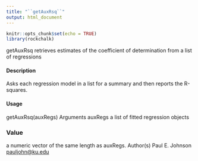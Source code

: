 ```yaml
---
title: "``getAuxRsq``"
output: html_document
---
```


```r
knitr::opts_chunk$set(echo = TRUE)
library(rockchalk)
```

getAuxRsq retrieves estimates of the coefficient of determination from a list of
regressions

#### Description

Asks each regression model in a list for a summary and then reports the R-squares.

#### Usage

getAuxRsq(auxRegs)
Arguments
auxRegs a list of fitted regression objects


### Value
a numeric vector of the same length as auxRegs.
Author(s)
Paul E. Johnson <pauljohn@ku.edu>

